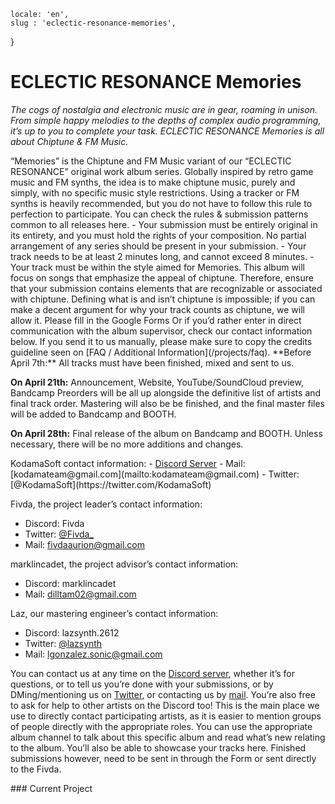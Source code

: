     locale: 'en',
    slug : 'eclectic-resonance-memories',
}

# ECLECTIC RESONANCE Memories

*The cogs of nostalgia and electronic music are in gear, roaming in unison. From simple happy melodies to the depths of complex audio programming, it’s up to you to complete your task. ECLECTIC RESONANCE Memories is all about Chiptune & FM Music.*

<WrappableParagraph title="Presentation">
“Memories” is the Chiptune and FM Music variant of our “ECLECTIC RESONANCE” original work album series. Globally inspired by retro game music and FM synths, the idea is to make chiptune music, purely and simply, with no specific music style restrictions. Using a tracker or FM synths is heavily recommended, but you do not have to follow this rule to perfection to participate.
</WrappableParagraph>

<WrappableParagraph title="General KodamaSounds Specific Rules">
    <CtaButton link='/projects/faq' icon='book'>
        <span>You can check the rules & submission patterns common to all releases here.</span>
    </CtaButton>
</WrappableParagraph>

<WrappableParagraph title="Memories Specific Music Rules">
- Your submission must be entirely original in its entirety, and you must hold the rights of your composition. No partial arrangement of any series should be present in your submission.
- Your track needs to be at least 2 minutes long, and cannot exceed 8 minutes.
- Your track must be within the style aimed for Memories. This album will focus on songs that emphasize the appeal of chiptune. Therefore, ensure that your submission contains elements that are recognizable or associated with chiptune. Defining what is and isn’t chiptune is impossible; if you can make a decent argument for why your track counts as chiptune, we will allow it.

</WrappableParagraph>

<WrappableParagraph title="Track Submission">
<CtaButton link='https://forms.gle/BrYPncfUUpVbFDrW6' icon='envelope'>
    <span>Please fill in the Google Forms</span>
</CtaButton>
Or if you’d rather enter in direct communication with the album supervisor, check our contact information below. If you send it to us manually, please make sure to copy the credits guideline seen on [FAQ / Additional Information](/projects/faq).
</WrappableParagraph>

<WrappableParagraph title="Deadlines">
**Before April 7th:** All tracks must have been finished, mixed and sent to us.

**On April 21th:** Announcement, Website, YouTube/SoundCloud preview, Bandcamp Preorders will be all up alongside the definitive list of artists and final track order. Mastering will also be be finished, and the final master files will be added to Bandcamp and BOOTH.

**On April 28th:** Final release of the album on Bandcamp and BOOTH. Unless necessary, there will be no more additions and changes.
</WrappableParagraph>

<WrappableParagraph title="Contact (Questions / Submissions)">
KodamaSoft contact information:
- <a href="/discord">Discord Server</a> 
- Mail: [kodamateam@gmail.com](mailto:kodamateam@gmail.com)
- Twitter: [@KodamaSoft](https://twitter.com/KodamaSoft)

Fivda, the project leader’s contact information:
- Discord: Fivda
- Twitter: [@Fivda_](https://twitter.com/Fivda_)
- Mail: [fivdaaurion@gmail.com](mailto:fivdaaurion@gmail.com)

marklincadet, the project advisor’s contact information:
- Discord: marklincadet
- Mail: [dilltam02@gmail.com](mailto:dilltam02@gmail.com)

Laz, our mastering engineer’s contact information:
- Discord: lazsynth.2612
- Twitter: [@lazsynth](https://twitter.com/lazsynth)
- Mail: [lgonzalez.sonic@gmail.com](mailto:lgonzalez.sonic@gmail.com)


You can contact us at any time on the <a href="/discord">Discord server</a>, whether it’s for questions, or to tell us you’re done with your submissions, or by DMing/mentioning us on [Twitter](https://twitter.com/KodamaSoft), or contacting us by [mail](mailto:kodamateam@gmail.com). You’re also free to ask for help to other artists on the Discord too! This is the main place we use to directly contact participating artists, as it is easier to mention groups of people directly with the appropriate roles. You can use the appropriate album channel to talk about this specific album and read what’s new relating to the album. You’ll also be able to showcase your tracks here. Finished submissions however, need to be sent in through the Form or sent directly to the Fivda.
</WrappableParagraph>


<WrappableParagraph title="Releases Information">
### Current Project
<ProjectInformation slug="eclectic-resonance-memories" />
</WrappableParagraph>

